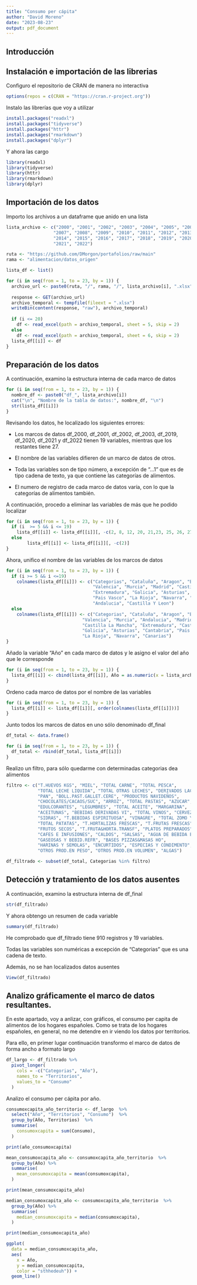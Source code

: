 ```yaml
---
title: "Consumo per cápita"
author: "David Moreno"
date: "2023-08-23"
output: pdf_document
---
```

## Introducción

## Instalación e importación de las librerias

Configuro el repositorio de CRAN de manera no interactiva

```r
options(repos = c(CRAN = "https://cran.r-project.org"))
```

Instalo las librerías que voy a utilizar

```r
install.packages("readxl")
install.packages("tidyverse")
install.packages("httr")
install.packages("rmarkdown")
install.packages("dplyr")
```

Y ahora las cargo

```r
library(readxl)
library(tidyverse)
library(httr)
library(rmarkdown)
library(dplyr)
```

## Importación de los datos

Importo los archivos a un dataframe que anido en una lista

```r

lista_archivo <- c("2000", "2001", "2002", "2003", "2004", "2005", "2006",
                  "2007", "2008", "2009", "2010", "2011", "2012", "2013",
                  "2014", "2015", "2016", "2017", "2018", "2019", "2020",
                  "2021", "2022")

ruta <- "https://github.com/DMorgon/portafolios/raw/main"
rama <- "alimentacion/datos_origen"

lista_df <- list()

for (i in seq(from = 1, to = 23, by = 1)) {
  archivo_url <- paste0(ruta, "/", rama, "/", lista_archivo[i], ".xlsx")
  
  response <- GET(archivo_url)
  archivo_temporal <- tempfile(fileext = ".xlsx")
  writeBin(content(response, "raw"), archivo_temporal)
  
  if (i <= 20)
    df <- read_excel(path = archivo_temporal, sheet = 5, skip = 2)
  else
    df <- read_excel(path = archivo_temporal, sheet = 6, skip = 2)
  lista_df[[i]] <- df
}

```
## Preparación de los datos

A continuación, examino la estructura interna de cada marco de datos

```r
for (i in seq(from = 1, to = 23, by = 1)) {
  nombre_df <- paste0("df_", lista_archivo[i])
  cat("\n", "Nombre de la tabla de datos:", nombre_df, "\n")
  str(lista_df[[i]])
}
```

Revisando los datos, he localizado los siguientes errores:

- Los marcos de datos df_2000, df_2001, df_2002, df_2003, df_2019, df_2020, df_2021 y df_2022 tienen 19 variables, mientras que los restantes tiene 27.

- El nombre de las variables difieren de un marco de datos de otros. 

- Toda las variables son de tipo número, a excepción de  "...1" que es de tipo cadena de texto, ya que contiene las categorías de alimentos.

- El numero de registro de cada marco de datos varía, con lo que la categorías de alimentos también.

A continuación, procedo a eliminar las variables de más que he podido localizar

```r
for (i in seq(from = 1, to = 23, by = 1)) {
  if (i  >= 5 && i <= 19)
    lista_df[[i]] <- lista_df[[i]][, -c(2, 8, 12, 20, 21,23, 25, 26, 27)]
  else
        lista_df[[i]] <- lista_df[[i]][, -c(2)]
}
```

Ahora, unifico el nombre de las variables de los marcos de datos

```r
for (i in seq(from = 1, to = 23, by = 1)) {
  if (i >= 5 && i <=19)
    colnames(lista_df[[i]]) <- c("Categorias", "Cataluña", "Aragon", "Baleares",
                                 "Valencia", "Murcia", "Madrid", "Castilla La Mancha",
                                 "Extremadura", "Galicia", "Asturias", "Cantabria",
                                 "Pais Vasco", "La Rioja", "Navarra", "Canarias",
                                 "Andalucia", "Castilla Y Leon")
  else
    colnames(lista_df[[i]]) <- c("Categorias", "Cataluña", "Aragon", "Baleares",
                             "Valencia", "Murcia", "Andalucia", "Madrid",
                             "Castilla La Mancha", "Extremadura", "Castilla Y Leon",
                             "Galicia", "Asturias", "Cantabria", "Pais Vasco",
                             "La Rioja", "Navarra", "Canarias")
}
```

Añado la variable "Año" en cada marco de datos y le asigno el valor del año que le corresponde

```r
for (i in seq(from = 1, to = 23, by = 1)) {
  lista_df[[i]] <- cbind(lista_df[[i]], Año = as.numeric(x = lista_archivo[[i]]))
}
```

Ordeno cada marco de datos por el nombre de las variables

```r
for (i in seq(from = 1, to = 23, by = 1)) {
  lista_df[[i]] <- lista_df[[i]][, order(colnames(lista_df[[i]]))]
}
```

Junto todos los marcos de datos en uno sólo denominado df_final

```r
df_total <- data.frame()

for (i in seq(from = 1, to = 23, by = 1)) {
  df_total <- rbind(df_total, lista_df[[i]])
}
```

Realizo un filtro, para sólo quedarme con determinadas categorias dea alimentos

```r

filtro <- c("T.HUEVOS KGS", "MIEL", "TOTAL CARNE", "TOTAL PESCA",
            "TOTAL LECHE LIQUIDA", "TOTAL OTRAS LECHES", "DERIVADOS LACTEOS",
            "PAN", "BOLL.PAST.GALLET.CERE", "PRODUCTOS NAVIDEÑOS",
            "CHOCOLATES/CACAOS/SUC", "ARROZ", "TOTAL PASTAS", "AZUCAR",
            "EDULCORANTES", "LEGUMBRES", "TOTAL ACEITE", "MARGARINA",
            "ACEITUNAS", "BEBIDAS DERIVADAS VI", "TOTAL VINOS", "CERVEZAS",
            "SIDRAS", "T.BEBIDAS ESPIRITUOSA", "VINAGRE", "TOTAL ZOMO Y NECTAR",
            "TOTAL PATATAS", "T.HORTALIZAS FRESCAS", "T.FRUTAS FRESCAS",
            "FRUTOS SECOS", "T.FRUTA&HORTA.TRANSF", "PLATOS PREPARADOS",
            "CAFES E INFUSIONES", "CALDOS", "SALSAS", "AGUA DE BEBIDA ENVAS.",
            "GASEOSAS Y BEBID.REFR", "BASES PIZZAS&MASAS HO",
            "HARINAS Y SEMOLAS", "ENCURTIDOS", "ESPECIAS Y CONDIMENTO", "SAL",
            "OTROS PROD.EN PESO", "OTROS PROD.EN VOLUMEN", "ALGAS")

df_filtrado <- subset(df_total, Categorias %in% filtro)

```


## Detección y tratamiento de los datos ausentes

A continuación, examino la estructura interna de df_final

```r
str(df_filtrado)
```
Y ahora obtengo un resumen de cada variable

```r
summary(df_filtrado)
```
He comprobado que df_filtrado tiene 910 registros y 19 variables.

Todas las variables son numéricas a excepción de "Categorias" que es una cadena de texto.

Además, no se han localizados datos ausentes

```r
View(df_filtrado)
```


## Analizo  gráficamente el marco de datos resultantes.

En este apartado, voy a anlizar, con gráficos, el consumo per capita de alimentos de los hogares españoles. Como se trata de los hogares españoles, en general, no me detendre en ir viendo los datos por territorios.

Para ello, en primer lugar continuación transformo el marco de datos de forma ancho a formato largo

```r
df_largo <- df_filtrado %>%
  pivot_longer(
    cols = -c("Categorias", "Año"),
    names_to = "Territorios",
    values_to = "Consumo"
  )

```

Analizo el consumo per cápita por año.

```r
consumoxcapita_año_territorio <- df_largo  %>%
  select("Año", "Territorios", "Consumo")  %>%
  group_by(Año, Territorios)  %>%
  summarise(
    consumoxcapita = sum(Consumo),
  )

print(año_consumoxcapita)

mean_consumoxcapita_año <- consumoxcapita_año_territorio  %>%
  group_by(Año) %>%
  summarise(
    mean_consumoxcapita = mean(consumoxcapita),
  )

print(mean_consumoxcapita_año)

median_consumoxcapita_año <- consumoxcapita_año_territorio  %>%
  group_by(Año) %>%
  summarise(
    median_consumoxcapita = median(consumoxcapita),
  )

print(median_consumoxcapita_año)
```

```r
ggplot(
  data = median_consumoxcapita_año,
  aes(
    x = Año,
    y = median_consumoxcapita,
    color = "sthhedeuh")) +
  geom_line()
```


